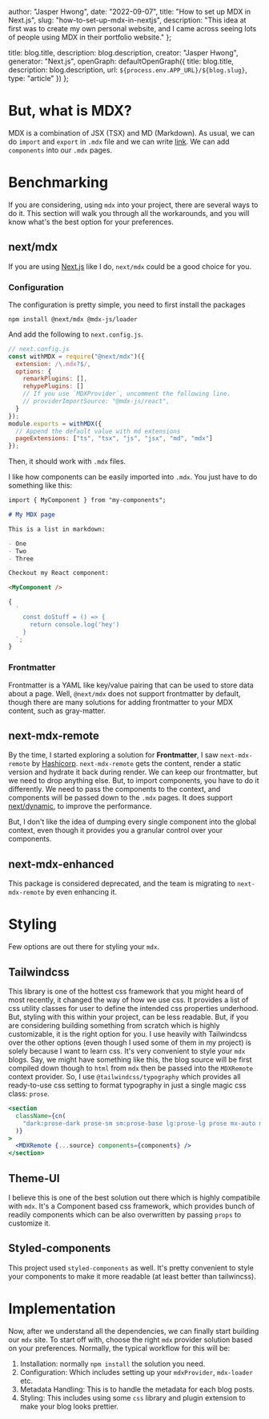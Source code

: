 
  author: "Jasper Hwong",
  date: "2022-09-07",
  title: "How to set up MDX in Next.js",
  slug: "how-to-set-up-mdx-in-nextjs",
  description:
    "This idea at first was to create my own personal website, and I came across seeing lots of people using MDX in their portfolio website."
};

  title: blog.title,
  description: blog.description,
  creator: "Jasper Hwong",
  generator: "Next.js",
  openGraph: defaultOpenGraph({
    title: blog.title,
    description: blog.description,
    url: `${process.env.APP_URL}/${blog.slug}`,
    type: "article"
  })
};


# But, what is MDX?

MDX is a combination of JSX (TSX) and MD (Markdown).
As usual, we can do `import` and `export` in `.mdx` file and we can write [link](https://mdxjs.com/docs/what-is-mdx/).
We can add `components` into our `.mdx` pages.

# Benchmarking

If you are considering, using `mdx` into your project, there are several ways to do it. This section will walk you through all the workarounds,
and you will know what's the best option for your preferences.

## next/mdx

If you are using [Next.js](https://nextjs.org/) like I do, `next/mdx` could be a good choice for you.

### Configuration

The configuration is pretty simple, you need to first install the packages

```
npm install @next/mdx @mdx-js/loader
```

And add the following to `next.config.js`.

```js
// next.config.js
const withMDX = require("@next/mdx")({
  extension: /\.mdx?$/,
  options: {
    remarkPlugins: [],
    rehypePlugins: []
    // If you use `MDXProvider`, uncomment the following line.
    // providerImportSource: "@mdx-js/react",
  }
});
module.exports = withMDX({
  // Append the default value with md extensions
  pageExtensions: ["ts", "tsx", "js", "jsx", "md", "mdx"]
});
```

Then, it should work with `.mdx` files.

I like how components can be easily imported into `.mdx`. You just have to do something like this:

```md
import { MyComponent } from "my-components";

# My MDX page

This is a list in markdown:

- One
- Two
- Three

Checkout my React component:

<MyComponent />
```

```javascript
{
  `
    const doStuff = () => {
      return console.log('hey')
    }
  `;
}
```

### Frontmatter

Frontmatter is a YAML like key/value pairing that can be used to store data about a page.
Well, `@next/mdx` does not support frontmatter by default, though there are many solutions for adding frontmatter to your MDX content, such as gray-matter.

## next-mdx-remote

By the time, I started exploring a solution for **Frontmatter**, I saw `next-mdx-remote` by [Hashicorp](https://github.com/hashicorp).
`next-mdx-remote` gets the content, render a static version and hydrate it back during render.
We can keep our frontmatter, but we need to drop anything else. But, to import components, you have to do it differently.
We need to pass the components to the context, and components will be passed down to the `.mdx` pages. It does support [next/dynamic](https://nextjs.org/docs/advanced-features/dynamic-import),
to improve the performance.

But, I don't like the idea of dumping every single component into the global context, even though it provides you a granular control over your components.

## next-mdx-enhanced

This package is considered deprecated, and the team is migrating to `next-mdx-remote` by even enhancing it.

# Styling

Few options are out there for styling your `mdx`.

## Tailwindcss

This library is one of the hottest css framework that you might heard of most recently, it changed the way of how we use css.
It provides a list of css utility classes for user to define the intended css properties underhood. But, styling with this within your project,
can be less readable. But, if you are considering building something from scratch which is highly customizable, it is the right option for you.
I use heavily with Tailwindcss over the other options (even though I used some of them in my project) is solely because I want to learn css.
It's very convenient to style your `mdx` blogs. Say, we might have something like this, the blog source will be first
compiled down though to `html` from `mdx` then be passed into the `MDXRemote` context provider. So, I use `@tailwindcss/typography` which provides
all ready-to-use css setting to format typography in just a single magic css class: `prose`.

```jsx
<section
  className={cn(
    "dark:prose-dark prose-sm sm:prose-base lg:prose-lg prose mx-auto mb-16 max-w-2xl text-justify"
  )}
>
  <MDXRemote {...source} components={components} />
</section>
```

## Theme-UI

I believe this is one of the best solution out there which is highly compatibile with `mdx`. It's a Component based css framework, which provides
bunch of readily components which can be also overwritten by passing `props` to customize it.

## Styled-components

This project used `styled-components` as well. It's pretty convenient to style your components to make it more
readable (at least better than tailwincss).

# Implementation

Now, after we understand all the dependencies, we can finally start building our `mdx` site. To start off with, choose
the right `mdx` provider solution based on your preferences. Normally, the typical workflow for this will be:

1. Installation: normally `npm install` the solution you need.
2. Configuration: Which includes setting up your `mdxProvider`, `mdx-loader` etc.
3. Metadata Handling: This is to handle the metadata for each blog posts.
4. Styling: This includes using some `css` library and plugin extension to make your blog looks prettier.
